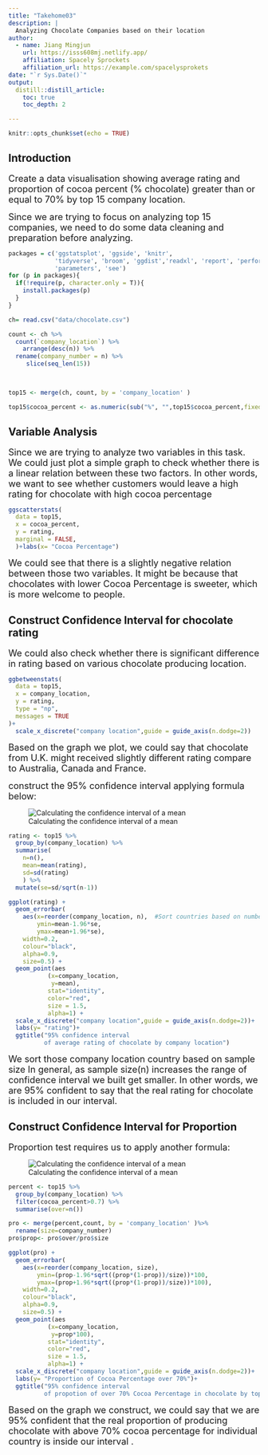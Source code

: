 ```yaml
---
title: "Takehome03"
description: |
  Analyzing Chocolate Companies based on their location
author:
  - name: Jiang Mingjun 
    url: https://isss608mj.netlify.app/
    affiliation: Spacely Sprockets
    affiliation_url: https://example.com/spacelysprokets
date: "`r Sys.Date()`"
output:
  distill::distill_article:
    toc: true
    toc_depth: 2

---
```

```r
knitr::opts_chunk$set(echo = TRUE)
```

## Introduction

<font size="4">Create a data visualisation showing average rating and proportion of cocoa percent (% chocolate) greater than or equal to 70% by top 15 company location. </font>



<font size="4"> Since we are trying to focus on analyzing top 15 companies, we need to do some data cleaning and preparation before analyzing.  </font>
```r

packages = c('ggstatsplot', 'ggside', 'knitr',
             'tidyverse', 'broom', 'ggdist','readxl', 'report', 'performance', 
             'parameters', 'see')
for (p in packages){
  if(!require(p, character.only = T)){
    install.packages(p)
  }
}

```


```r

ch= read.csv("data/chocolate.csv")

```


```r
count <- ch %>% 
  count(`company_location`) %>%
    arrange(desc(n)) %>%
  rename(company_number = n) %>%
     slice(seq_len(15))

  


```


```r
top15 <- merge(ch, count, by = 'company_location' )

```


```r
top15$cocoa_percent <- as.numeric(sub("%", "",top15$cocoa_percent,fixed=TRUE))/100
```
## Variable Analysis
<font size="4"> Since we are trying to analyze two variables in this task. We could just plot a simple graph to check whether there is a linear relation between these two factors. In other words, we want to see whether customers would leave a high rating for chocolate with high cocoa percentage  </font>
```r
ggscatterstats(
  data = top15,
  x = cocoa_percent,
  y = rating,
  marginal = FALSE,
  )+labs(x= "Cocoa Percentage")
```


<font size="4"> We could see that there is a slightly negative relation between those two variables. It might be because that chocolates with lower Cocoa Percentage is sweeter, which is more welcome to people. </font>

## Construct Confidence Interval for chocolate rating
<font size="4">We could also check whether there is significant difference in rating based on various chocolate producing location.</font>
```r
ggbetweenstats(
  data = top15,
  x = company_location, 
  y = rating,
  type = "np",
  messages = TRUE
)+
  scale_x_discrete("company location",guide = guide_axis(n.dodge=2))
```

<font size="4">Based on the graph we plot, we could say that chocolate from U.K. might received slightly different rating compare to Australia, Canada and France.</font>





<font size="4">construct the 95% confidence interval applying formula below:</font>
<p align="center">
![Calculating the confidence interval of a mean](data/1.png)
</p>
```r
rating <- top15 %>%
  group_by(company_location) %>%
  summarise(
    n=n(),
    mean=mean(rating),
    sd=sd(rating)
    ) %>%
  mutate(se=sd/sqrt(n-1))
```
```r
ggplot(rating) +
  geom_errorbar(
    aes(x=reorder(company_location, n),  #Sort countries based on number of companies in the country in ascending order rather than alphabetical order
        ymin=mean-1.96*se,
        ymax=mean+1.96*se),
    width=0.2, 
    colour="black", 
    alpha=0.9, 
    size=0.5) +
  geom_point(aes
           (x=company_location, 
            y=mean), 
           stat="identity", 
           color="red",
           size = 1.5,
           alpha=1) +
  scale_x_discrete("company location",guide = guide_axis(n.dodge=2))+
  labs(y= "rating")+
  ggtitle("95% confidence interval 
          of average rating of chocolate by company location")
```



<font size="4"> We sort those company location country based on sample size In general, as sample size(n) increases the range of confidence interval we built get smaller. In other words, we are 95% confident to say that the real rating for chocolate is included in our interval. </font>




## Construct Confidence Interval for Proportion


<font size="4">Proportion test requires us to apply another formula:</font>
<p align="center">
![Calculating the confidence interval of a mean](data/2.png)
</p>
```r
percent <- top15 %>%
  group_by(company_location) %>%
  filter(cocoa_percent>0.7) %>%
  summarise(over=n())
```
```r
pro <- merge(percent,count, by = 'company_location' )%>%
  rename(size=company_number)
pro$prop<- pro$over/pro$size
```
```r
ggplot(pro) +
  geom_errorbar(
    aes(x=reorder(company_location, size),  
        ymin=(prop-1.96*sqrt((prop*(1-prop))/size))*100,
        ymax=(prop+1.96*sqrt((prop*(1-prop))/size))*100),
    width=0.2, 
    colour="black", 
    alpha=0.9, 
    size=0.5) +
  geom_point(aes
           (x=company_location, 
            y=prop*100), 
           stat="identity", 
           color="red",
           size = 1.5,
           alpha=1) +
  scale_x_discrete("company location",guide = guide_axis(n.dodge=2))+
  labs(y= "Proportion of Cocoa Percentage over 70%")+
  ggtitle("95% confidence interval 
          of propotion of over 70% Cocoa Percentage in chocolate by top 15 country")

```

<font size="4"> Based on the graph we construct, we could say that we are 95% confident that the real proportion of producing chocolate with above 70% cocoa percentage for individual country is inside our interval . </font>




